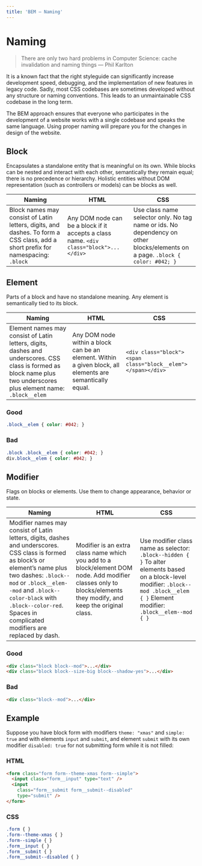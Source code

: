 ```yaml
---
title: 'BEM — Naming'
---
```


<Layout title={frontmatter.title}>
<div class="max-w-6xl mx-auto px-4 sm:px-6 pt-24 prose">

# Naming

> There are only two hard problems in Computer Science: cache invalidation and naming things — Phil Karlton

It is a known fact that the right styleguide can significantly increase development speed, debugging, and the implementation of new features in legacy code. Sadly, most CSS codebases are sometimes developed without any structure or naming conventions. This leads to an unmaintainable CSS codebase in the long term.

The BEM approach ensures that everyone who participates in the development of a website works with a single codebase and speaks the same language. Using proper naming will prepare you for the changes in design of the website.

## Block

Encapsulates a standalone entity that is meaningful on its own. While blocks can be nested and interact with each other, semantically they remain equal; there is no precedence or hierarchy. Holistic entities without DOM representation (such as controllers or models) can be blocks as well.

| Naming | HTML | CSS |
| ------ | ---- | --- |
| Block names may consist of Latin letters, digits, and dashes. To form a CSS class, add a short prefix for namespacing: `.block` | Any DOM node can be a block if it accepts a class name. `<div class="block">...</div>` | Use class name selector only. No tag name or ids. No dependency on other blocks/elements on a page. `.block { color: #042; }` |

## Element

Parts of a block and have no standalone meaning. Any element is semantically tied to its block.

| Naming | HTML | CSS |
| ------ | ---- | --- |
| Element names may consist of Latin letters, digits, dashes and underscores. CSS class is formed as block name plus two underscores plus element name: `.block__elem` | Any DOM node within a block can be an element. Within a given block, all elements are semantically equal. | `<div class="block"><span class="block__elem"></span></div>` | Use class name selector only. No tag name or ids. No dependency on other blocks/elements on a page. |

### Good

```css
.block__elem { color: #042; }
```

### Bad

```css
.block .block__elem { color: #042; }
div.block__elem { color: #042; }
```

## Modifier

Flags on blocks or elements. Use them to change appearance, behavior or state.

| Naming | HTML | CSS |
| ------ | ---- | --- |
| Modifier names may consist of Latin letters, digits, dashes and underscores. CSS class is formed as block’s or element’s name plus two dashes: <code>.block--mod</code> or <code>.block__elem--mod</code> and <code>.block--color-black</code> with <code>.block--color-red</code>. Spaces in complicated modifiers are replaced by dash. | Modifier is an extra class name which you add to a block/element DOM node. Add modifier classes only to blocks/elements they modify, and keep the original class. | Use modifier class name as selector: `.block--hidden { }` To alter elements based on a block-level modifier: `.block--mod .block__elem { }` Element modifier: `.block__elem--mod { }` |

### Good

```html
<div class="block block--mod">...</div>
<div class="block block--size-big block--shadow-yes">...</div>
```

### Bad

```html
<div class="block--mod">...</div>
```

## Example

Suppose you have block form with modifiers <code>theme: "xmas"</code> and <code>simple: true</code> and with elements <code>input</code> and <code>submit</code>, and element <code>submit</code> with its own modifier <code>disabled: true</code> for not submitting form while it is not filled:

### HTML

```html
<form class="form form--theme-xmas form--simple">
  <input class="form__input" type="text" />
  <input
    class="form__submit form__submit--disabled"
    type="submit" />
</form>
```

### CSS

```css
.form { }
.form--theme-xmas { }
.form--simple { }
.form__input { }
.form__submit { }
.form__submit--disabled { }
```

</div>
</Layout>
